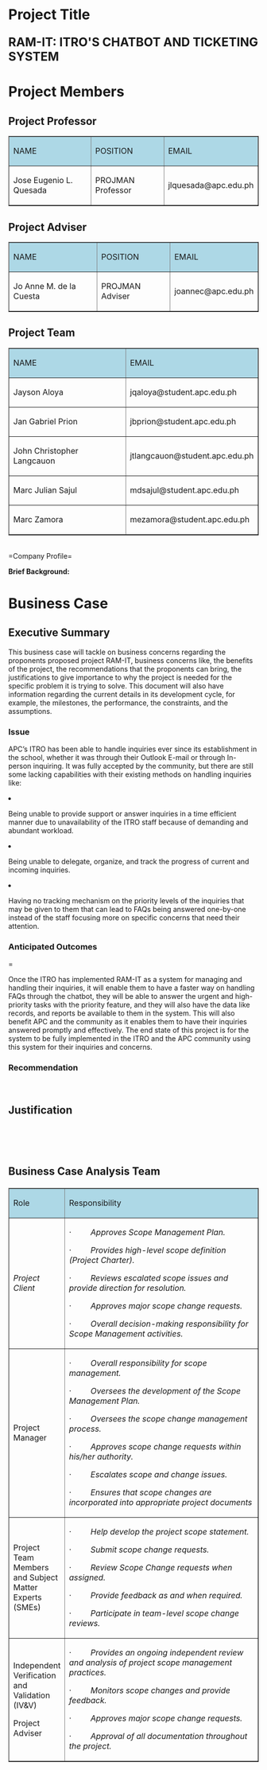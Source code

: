 =Project Title=
<b><font size="5"><p style="text-align:center">RAM-IT: ITRO'S CHATBOT AND TICKETING SYSTEM</p></font></b>

=Project Members=
==Project Professor==
<table border="1" width="70%" align="center">
	<tr>
		<td bgcolor="lightblue"><p style="text-align:center;">NAME</p></td>
<td bgcolor="lightblue"><p style="text-align:center;">POSITION</p></td>
		<td bgcolor="lightblue"><p style="text-align:center;">EMAIL</p></td>
	</tr>
	<tr>
		<td><p style="text-align:center;">Jose Eugenio L. Quesada</p></td>
<td><p style="text-align:center;">PROJMAN Professor</p></td>
		<td><p style="text-align:center;">jlquesada@apc.edu.ph</p></td>
	</tr>
</table>

==Project Adviser==

<table border="1" width="70%" align="center">
	<tr>
		<td bgcolor="lightblue"><p style="text-align:center;">NAME</p></td>
<td bgcolor="lightblue"><p style="text-align:center;">POSITION</p></td>
		<td bgcolor="lightblue"><p style="text-align:center;">EMAIL</p></td>
	</tr>
	<tr>
		<td><p style="text-align:center;">Jo Anne M. de la Cuesta</p></td>
<td><p style="text-align:center;">PROJMAN Adviser</p></td>
		<td><p style="text-align:center;">joannec@apc.edu.ph</p></td>
	</tr>
</table>

==Project Team==
<table border="1" width="70%" align="center">
	<tr>
		<td bgcolor="lightblue"><p style="text-align:center;">NAME</p></td>
		<td bgcolor="lightblue"><p style="text-align:center;">EMAIL</p></td>
	</tr>
	<tr>
		<td><p style="text-align:center;">Jayson Aloya</p></td>
		<td><p style="text-align:center;">jqaloya@student.apc.edu.ph</p></td>
	</tr>
	<tr>
		<td><p style="text-align:center;">Jan Gabriel Prion</p></td>
		<td><p style="text-align:center;">jbprion@student.apc.edu.ph</p></td>
	</tr>
	<tr>
		<td><p style="text-align:center;">John Christopher Langcauon</p></td>
		<td><p style="text-align:center;">jtlangcauon@student.apc.edu.ph</p></td>
	</tr>
	<tr>
		<td><p style="text-align:center;">Marc Julian Sajul</p></td>
		<td><p style="text-align:center;">mdsajul@student.apc.edu.ph</p></td>
	</tr>
<tr>
		<td><p style="text-align:center;">Marc Zamora</p></td>
		<td><p style="text-align:center;">mezamora@student.apc.edu.ph</p></td>
	</tr>
</table>
<br />
=Company Profile=
<p><strong>Brief Background:</strong></p>
<p></p>

=Business Case=
==Executive Summary==

<p>This business case will tackle on business concerns regarding the proponents proposed project RAM-IT, business concerns like, the benefits of the project, the recommendations that the proponents can bring, the justifications to give importance to why the project is needed for the specific problem it is trying to solve. This document will also have information regarding the current details in its development cycle, for example, the milestones, the performance, the constraints, and the assumptions.</p>

===Issue===

<p>APC’s ITRO has been able to handle inquiries ever since its establishment in the school, whether it was through their Outlook E-mail or through In-person inquiring. It was fully accepted by the community, but there are still some lacking capabilities with their existing methods on handling inquiries like:</p>
<li>Being unable to provide support or answer inquiries in a time efficient manner due to unavailability of the ITRO staff because of demanding and abundant workload.</li>
<li>Being unable to delegate, organize, and track the progress of current and incoming inquiries.</li>
<li>Having no tracking mechanism on the priority levels of the inquiries that may be given to them that can lead to FAQs being answered one-by-one instead of the staff focusing more on specific concerns that need their attention.</li>

===Anticipated Outcomes====
<p>Once the ITRO has implemented RAM-IT as a system for managing and handling their inquiries, it will enable them to have a faster way on handling FAQs through the chatbot, they will be able to answer the urgent and high-priority tasks with the priority feature, and they will also have the data like records, and reports be available to them in the system. This will also benefit APC and the community as it enables them to have their inquiries answered promptly and effectively. The end state of this project is for the system to be fully implemented in the ITRO and the APC community using this system for their inquiries and concerns.</p>

===Recommendation===

<p>&nbsp;&nbsp;&nbsp;&nbsp;&nbsp;&nbsp;&nbsp;&nbsp;&nbsp;&nbsp;&nbsp;  </p>

<h2>Justification</h2>

<p>&nbsp;&nbsp;&nbsp;&nbsp;&nbsp;&nbsp;&nbsp;&nbsp;&nbsp;&nbsp;&nbsp; </p>
<p>&nbsp;</p>

<h2>Business Case Analysis Team</h2>

<table border="1" width="70%" align="center">
	<tr>
		<td bgcolor="lightblue"><p style="text-align:center;">Role</p></td>
		<td bgcolor="lightblue"><p style="text-align:center;">Responsibility</p></td>
	</tr>
	<tr>
		<td><p style="text-align:center;"><em>Project Client</em></p></td>
		<td width="517">
<p>·         <em>Approves Scope Management Plan. </em></p>
<p>·         <em>Provides high-level scope definition (Project Charter).</em></p>
<p>·         <em>Reviews escalated scope issues and provide direction for resolution.</em></p>
<p>·         <em>Approves major scope change requests.</em></p>
<p>·         <em>Overall decision-making responsibility for Scope Management activities.</em></p>
</td>

	</tr>
	<tr>
		<td><p style="text-align:center;">Project Manager</p></td>
		<td width="517">
<p>·         <em>Overall responsibility for scope management. </em></p>
<p>·         <em>Oversees the development of the Scope Management Plan.</em></p>
<p>·         <em>Oversees the scope change management process.</em></p>
<p>·         <em>Approves scope change requests within his/her authority.</em></p>
<p>·         <em>Escalates scope and change issues.</em></p>
<p>·         <em>Ensures that scope changes are incorporated into appropriate project documents</em></p>
</td>
	</tr>
	<tr>
		<td><p style="text-align:center;">Project Team Members and Subject Matter Experts (SMEs)</p></td>
		<td width="517">
<p>·         <em>Help develop the project scope statement.</em></p>
<p>·         <em>Submit scope change requests.</em></p>
<p>·         <em>Review Scope Change requests when assigned.</em></p>
<p>·         <em>Provide feedback as and when required.</em></p>
<p>·         <em>Participate in team-level scope change reviews.</em></p>
</td>
	</tr>
	<tr>
		<td><p style="text-align:center;">Independent Verification and Validation (IV&amp;V)</p>
<p style="text-align:center;">Project Adviser</p></td>
<td width="517">
<p>·         <em>Provides an ongoing independent review and analysis of project scope management practices.</em></p>
<p>·         <em>Monitors scope changes and provide feedback.</em></p>
<p>·         <em>Approves major scope change requests.</em></p>
<p>·         <em>Approval of all documentation throughout the project.</em></p>
</td>
	</tr>
</table>
<br />